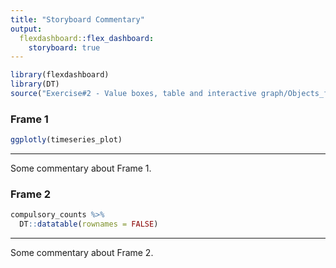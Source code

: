 ---
title: "Storyboard Commentary"
output: 
  flexdashboard::flex_dashboard:
    storyboard: true
---

```{r setup, include=FALSE}
library(flexdashboard)
library(DT)
source("Exercise#2 - Value boxes, table and interactive graph/Objects_for_the_dashboard.R")
```

### Frame 1
  
```{r}
ggplotly(timeseries_plot)
```

*** 
  
  Some commentary about Frame 1.

### Frame 2 {data-commentary-width=400}

```{r}
compulsory_counts %>% 
  DT::datatable(rownames = FALSE)
```

*** 
  
  Some commentary about Frame 2.
